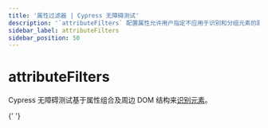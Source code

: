 ```yaml
---
title: '属性过滤器 | Cypress 无障碍测试'
description: '`attributeFilters` 配置属性允许用户指定不应用于识别和分组元素的属性及其值的模式。'
sidebar_label: attributeFilters
sidebar_position: 50
---
```


<ProductHeading product="accessibility" />

# attributeFilters

Cypress 无障碍测试基于属性组合及周边 DOM 结构来[识别元素](/ui-coverage/core-concepts/element-identification)。

{' '}

<AttributeFilters />